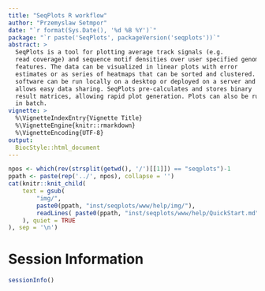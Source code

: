 ```yaml
---
title: "SeqPlots R workflow"
author: "Przemyslaw Setmpor"
date: "`r format(Sys.Date(), '%d %B %Y')`"
package: "`r paste('SeqPlots', packageVersion('seqplots'))`"
abstract: >
  SeqPlots is a tool for plotting average track signals (e.g.
  read coverage) and sequence motif densities over user specified genomic
  features. The data can be visualized in linear plots with error
  estimates or as series of heatmaps that can be sorted and clustered. The
  software can be run locally on a desktop or deployed on a server and
  allows easy data sharing. SeqPlots pre-calculates and stores binary
  result matrices, allowing rapid plot generation. Plots can also be run
  in batch.
vignette: >
  %\VignetteIndexEntry{Vignette Title}
  %\VignetteEngine{knitr::rmarkdown}
  %\VignetteEncoding{UTF-8}
output: 
  BiocStyle::html_document
---
```



```r
npos <- which(rev(strsplit(getwd(), '/')[[1]]) == "seqplots")-1
ppath <- paste(rep('../', npos), collapse = '')
cat(knitr::knit_child(
    text = gsub(
        "img/",
        paste0(ppath, "inst/seqplots/www/help/img/"),
        readLines( paste0(ppath, "inst/seqplots/www/help/QuickStart.md") )
    ), quiet = TRUE
), sep = '\n')
```


Session Information
===================
```r
sessionInfo()
```
